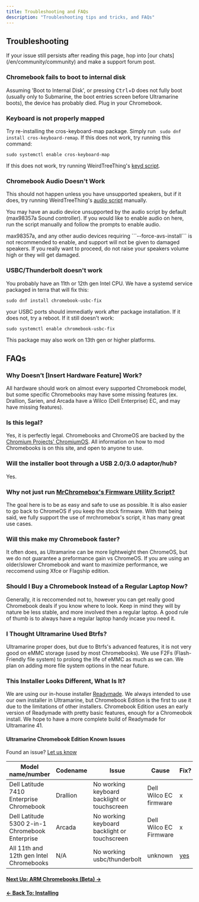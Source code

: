 ```yaml
---
title: Troubleshooting and FAQs
description: "Troubleshooting tips and tricks, and FAQs"
---
```



## Troubleshooting

<Alert type="warning">
  If your issue still persists after reading this page, hop into [our
  chats](/en/community/community) and make a support forum post.
</Alert>

### Chromebook fails to boot to internal disk

Assuming 'Boot to Internal Disk', or pressing <kbd>Ctrl</kbd>+<kbd>D</kbd> does not fully boot (usually only to Submarine, the boot entries screen before Ultramarine boots), the device has probably died. Plug in your Chromebook.

### Keyboard is not properly mapped

Try re-installing the cros-keyboard-map package. Simply run ` sudo dnf install cros-keyboard-remap`. If this does not work, try running this command:

```
sudo systemctl enable cros-keyboard-map
```

If this does not work, try running WeirdTreeThing's [keyd script](https://github.com/WeirdTreeThing/cros-keyboard-map).

### Chromebook Audio Doesn't Work

This should not happen unless you have unsupported speakers, but if it does, try running WeirdTreeThing's [audio script](https://github.com/WeirdTreeThing/chromebook-linux-audio) manually.

You may have an audio device unsupported by the audio script by default (max98357a Sound controller). If you would like to enable audio on here, run the script manually and follow the prompts to enable audio.

<Alert type="warning">
  max98357a, and any other audio devices requiring ```--force-avs-install``` is
  not recommended to enable, and support will not be given to damaged speakers.
  If you really want to proceed, do not raise your speakers volume high or they
  will get damaged.
</Alert>

### USBC/Thunderbolt doesn't work

You probably have an 11th or 12th gen Intel CPU. We have a systemd service packaged in terra that will fix this:

```
sudo dnf install chromebook-usbc-fix
```
your USBC ports should immediatly work after package installation. If it does not, try a reboot. If it still doesn't work:

```
sudo systemctl enable chromebook-usbc-fix
```
This package may also work on 13th gen or higher platforms.

## FAQs

### Why Doesn’t [Insert Hardware Feature] Work?

All hardware should work on almost every supported Chromebook model, but some specific Chromebooks may have some missing features (ex. Drallion, Sarien, and Arcada have a Wilco (Dell Enterprise) EC, and may have missing features).

### Is this legal?

Yes, it is perfectly legal. Chromebooks and ChromeOS are backed by the [Chromium Projects' ChromiumOS](https://www.chromium.org/chromium-os/}). All information on how to mod Chromebooks is on this site, and open to anyone to use.

### Will the installer boot through a USB 2.0/3.0 adaptor/hub?

Yes.

### Why not just run [MrChromebox's Firmware Utility Script?](https://mrchromebox.tech/#fwscript)

The goal here is to be as easy and safe to use as possible. It is also easier to go back to ChromeOS if you keep the stock firmware. With that being said, we fully support the use of mrchromebox's script, it has many great use cases.

### Will this make my Chromebook faster?

It often does, as Ultramarine can be more lightweight then ChromeOS, but we do not guarantee a preformance gain vs ChromeOS.
If you are using an older/slower Chromebook and want to maximize performance, we reccomend using Xfce or Flagship edition.

### Should I Buy a Chromebook Instead of a Regular Laptop Now?

Generally, it is reccomended not to, however you can get really good Chromebook deals if you know where to look. Keep in mind they will by nature be less stable, and more involved then a regular laptop. A good rule of thumb is to always have a regular laptop handy incase you need it.

### I Thought Ultramarine Used Btrfs?

Ultramarine proper does, but due to Btrfs's advanced features, it is not very good on eMMC storage (used by most Chromebooks). We use F2Fs (Flash-Friendly file system) to prolong the life of eMMC as much as we can. We plan on adding more file system options in the near future.

### This Installer Looks Different, What Is It?

We are using our in-house installer [Readymade](https://github.com/FyraLabs/readymade). We always intended to use our own installer in Ultramarine, but Chromebook Edition is the first to use it due to the limitations of other installers. Chromebook Edition uses an early version of Readymade with pretty basic features, enough for a Chromeobok install. We hope to have a more complete build of Readymade for Ultramarine 41.

#### Ultramarine Chromebook Edition Known Issues

Found an issue? [Let us know](/en/community/community)

| Model name/number | Codename | Issue | Cause | Fix? |
| ----------------- | -------- | ----- | ----- | ---- |
|         Dell Latitude 7410 Enterprise Chromebook          |     Drallion     |    No working keyboard backlight or touchscreen   |   Dell Wilco EC firmware    |    x  |
| Dell Latitude 5300 2-in-1 Chromebook Enterprise | Arcada | No working keyboard backlight or touchscreen | Dell Wilco EC Firmware | x |
| All 11th and 12th gen Intel Chromebooks | N/A | No working usbc/thunderbolt | unknown | [yes](https://docs.chrultrabook.com/docs/installing/post-install.html#fixing-usb-c-on-tigerlake-and-alderlake) | 

#### [Next Up: ARM Chromebooks (Beta) →](armbeta)

#### [← Back To: Installing](installing)
